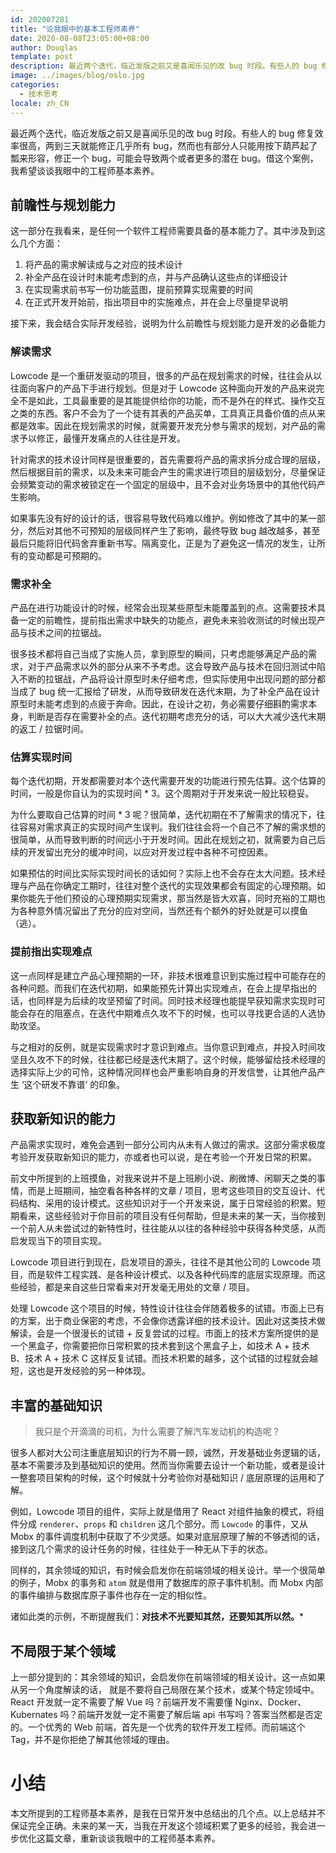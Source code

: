 ```yaml
---
id: 202007281
title: "论我眼中的基本工程师素养"
date: 2020-08-08T23:05:00+08:00
author: Douglas
template: post
description: 最近两个迭代，临近发版之前又是喜闻乐见的改 bug 时段。有些人的 bug 修复效率很高，两到三天就能修正几乎所有 bug，然而也有部分人只能用按下葫芦起了瓢来形容，修正一个 bug，可能会导致两个或者更多的潜在 bug。
image: ../images/blog/oslo.jpg
categories:
  - 技术思考
locale: zh_CN
---
```


最近两个迭代，临近发版之前又是喜闻乐见的改 bug 时段。有些人的 bug 修复效率很高，两到三天就能修正几乎所有 bug，然而也有部分人只能用按下葫芦起了瓢来形容，修正一个 bug，可能会导致两个或者更多的潜在 bug。借这个案例，我希望谈谈我眼中的工程师基本素养。

## 前瞻性与规划能力

这一部分在我看来，是任何一个软件工程师需要具备的基本能力了。其中涉及到这么几个方面：

1. 将产品的需求解读成与之对应的技术设计
2. 补全产品在设计时未能考虑到的点，并与产品确认这些点的详细设计
3. 在实现需求前书写一份功能蓝图，提前预算实现需要的时间
4. 在正式开发开始前，指出项目中的实施难点，并在会上尽量提早说明

接下来，我会结合实际开发经验，说明为什么前瞻性与规划能力是开发的必备能力

### 解读需求

Lowcode 是一个重研发驱动的项目，很多的产品在规划需求的时候，往往会从以往面向客户的产品下手进行规划。但是对于 Lowcode 这种面向开发的产品来说完全不是如此，工具最重要的是其能提供给你的功能，而不是外在的样式、操作交互之类的东西。客户不会为了一个徒有其表的产品买单，工具真正具备价值的点从来都是效率。因此在规划需求的时候，就需要开发充分参与需求的规划，对产品的需求予以修正，最懂开发痛点的人往往是开发。

针对需求的技术设计同样是很重要的，首先需要将产品的需求拆分成合理的层级，然后根据目前的需求，以及未来可能会产生的需求进行项目的层级划分，尽量保证会频繁变动的需求被锁定在一个固定的层级中，且不会对业务场景中的其他代码产生影响。

如果事先没有好的设计的话，很容易导致代码难以维护。例如修改了其中的某一部分，然后对其他不可预知的层级同样产生了影响，最终导致 bug 越改越多，甚至最后只能将旧代码舍弃重新书写。隔离变化，正是为了避免这一情况的发生，让所有的变动都是可预期的。

### 需求补全

产品在进行功能设计的时候，经常会出现某些原型未能覆盖到的点。这需要技术具备一定的前瞻性，提前指出需求中缺失的功能点，避免未来验收测试的时候出现产品与技术之间的拉锯战。

很多技术都将自己当成了实施人员，拿到原型的瞬间，只考虑能够满足产品的需求，对于产品需求以外的部分从来不予考虑。这会导致产品与技术在回归测试中陷入不断的拉锯战，产品将设计原型时未仔细考虑，但实际使用中出现问题的部分都当成了 bug 统一汇报给了研发，从而导致研发在迭代末期，为了补全产品在设计原型时未能考虑到的点疲于奔命。因此，在设计之初，务必需要仔细斟酌需求本身，判断是否存在需要补全的点。迭代初期考虑充分的话，可以大大减少迭代末期的返工 / 拉锯时间。

### 估算实现时间

每个迭代初期，开发都需要对本个迭代需要开发的功能进行预先估算。这个估算的时间，一般是你自认为的实现时间 \* 3。这个周期对于开发来说一般比较稳妥。

为什么要取自己估算的时间 \* 3 呢？很简单，迭代初期在不了解需求的情况下，往往容易对需求真正的实现时间产生误判。我们往往会将一个自己不了解的需求想的很简单，从而导致判断的时间远小于开发时间。因此在规划之初，就需要为自己后续的开发留出充分的缓冲时间，以应对开发过程中各种不可控因素。

如果预估的时间比实际实现时间长的话如何？实际上也不会存在太大问题。技术经理与产品在你确定工期时，往往对整个迭代的实现效果都会有固定的心理预期。如果你能先于他们预设的心理预期实现需求，那当然是皆大欢喜，同时充裕的工期也为各种意外情况留出了充分的应对空间，当然还有个额外的好处就是可以摸鱼（逃）。

### 提前指出实现难点

这一点同样是建立产品心理预期的一环，非技术很难意识到实施过程中可能存在的各种问题。而我们在迭代初期，如果能预先计算出实现难点，在会上提早指出的话，也同样是为后续的攻坚预留了时间。同时技术经理也能提早获知需求实现时可能会存在的阻塞点，在迭代中期难点久攻不下的时候，也可以寻找更合适的人选协助攻坚。

与之相对的反例，就是实现需求时才意识到难点。当你意识到难点，并投入时间攻坚且久攻不下的时候，往往都已经是迭代末期了。这个时候，能够留给技术经理的选择实际上少的可怜，这种情况同样也会严重影响自身的开发信誉，让其他产品产生 ‘这个研发不靠谱’ 的印象。

## 获取新知识的能力

产品需求实现时，难免会遇到一部分公司内从未有人做过的需求。这部分需求极度考验开发获取新知识的能力，亦或者也可以说，是在考验一个开发日常的积累。

前文中所提到的上班摸鱼，对我来说并不是上班刷小说、刷微博、闲聊天之类的事情，而是上班期间，抽空看各种各样的文章 / 项目，思考这些项目的交互设计、代码结构、采用的设计模式。这些知识对于一个开发来说，属于日常经验的积累。短期看来，这些经验对于你目前的项目没有任何帮助，但是未来的某一天，当你接到一个前人从未尝试过的新特性时，往往能从以往的各种经验中获得各种灵感，从而启发现当下的项目实现。

Lowcode 项目进行到现在，启发项目的源头，往往不是其他公司的 Lowcode 项目，而是软件工程实践、是各种设计模式、以及各种代码库的底层实现原理。而这些经验，都是来自这些日常看来对开发毫无用处的文章 / 项目。

处理 Lowcode 这个项目的时候，特性设计往往会伴随着极多的试错。市面上已有的方案，出于商业保密的考虑，不会像你透露详细的技术设计。因此对这类技术做解读，会是一个很漫长的试错 + 反复尝试的过程。市面上的技术方案所提供的是一个黑盒子，你需要把你日常积累的技术套到这个黑盒子上，如技术 A + 技术 B、技术 A + 技术 C 这样反复试错。而技术积累的越多，这个试错的过程就会越短，这也是开发经验的另一种体现。

## 丰富的基础知识

> 我只是个开滴滴的司机，为什么需要了解汽车发动机的构造呢？

很多人都对大公司注重底层知识的行为不屑一顾，诚然，开发基础业务逻辑的话，基本不需要涉及到基础知识的使用。然而当你需要去设计一个新功能，或者是设计一整套项目架构的时候，这个时候就十分考验你对基础知识 / 底层原理的运用和了解。

例如，Lowcode 项目的组件，实际上就是借用了 React 对组件抽象的模式，将组件分成 `renderer`、`props` 和 `children` 这几个部分。而 `Lowcode` 的事件，又从 Mobx 的事件调度机制中获取了不少灵感。如果对底层原理了解的不够透彻的话，接到这几个需求的设计任务的时候，往往处于一种无从下手的状态。

同样的，其余领域的知识，有时候会启发你在前端领域的相关设计。举一个很简单的例子，Mobx 的事务和 `atom` 就是借用了数据库的原子事件机制。而 Mobx 内部的事件编排与数据库原子事件也存在一定的相似性。

诸如此类的示例，不断提醒我们：**对技术不光要知其然，还要知其所以然。***

## 不局限于某个领域

上一部分提到的：其余领域的知识，会启发你在前端领域的相关设计。这一点如果从另一个角度解读的话， 就是不要将自己局限在某个技术，或某个特定领域中。React 开发就一定不需要了解 Vue 吗？前端开发不需要懂 Nginx、Docker、Kubernates 吗？前端开发就一定不需要了解后端 api 书写吗？答案当然都是否定的。一个优秀的 Web 前端，首先是一个优秀的软件开发工程师。而前端这个 Tag，并不是你拒绝了解其他领域的理由。

# 小结

本文所提到的工程师基本素养，是我在日常开发中总结出的几个点。以上总结并不保证完全正确。未来的某一天，当我在开发这个领域积累了更多的经验，我会进一步优化这篇文章，重新谈谈我眼中的工程师基本素养。
